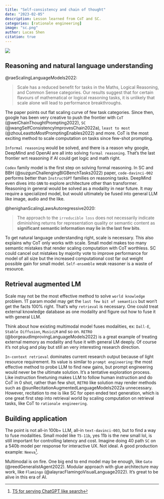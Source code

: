 ```yaml
---
title: "Self-consistency and chain of thought"
date: "2023-02-05"
description: Lesson learned from CoT and SC. 
categories: [rationale engineering]
image: "sc.png"
author: Lucas Shen
citation: true
---
```

![](sc.png)

## Reasoning and natural language understanding
@raeScalingLanguageModels2022:

> Scale has a reduced benefit for tasks in the Maths, Logical Reasoning, and Common Sense categories. Our results suggest that for certain flavours of mathematical or logical reasoning tasks, it is unlikely that scale alone will lead to performance breakthroughs. 
 
The paper points out flat scaling curve of few task categories. Since then, google has been very creative to push the frontier with `CoT` (@weiChainThoughtPrompting2022), `SC` (@wangSelfConsistencyImprovesChain2022a), `least to most` (@zhouLeasttoMostPromptingEnables2022) and more. CoT is the most exciting method to scale computation on tasks since few-shot prompting.

`Informal reasoning` would be solved, and there is a reason why google, DeepMind and OpenAI are all into solving `formal reasoning`. That's the last frontier wrt reasoning if AI could get logic and math right.

`Codex` family model is the first step on solving formal reasoning. In SC and BBH (@suzgunChallengingBIGBenchTasks2022) paper, `code-davinci-002` performs better than `InstructGPT` families on reasoning tasks. DeepMind even dives into `GNN` to explore architecture other than transformer. Reasoning in general would be solved as a modality in near future. It may require a specialized model, but would ultimately be fused into general LLM like image, audio and the like. 

@henighanScalingLawsAutoregressive2020:

> The approach to the `irreducible loss` does not necessarily indicate diminishing returns for representation quality or semantic content as **significant semantic information may lie in the last few bits**.

To get natural language understanding right, scale is necessary. This also explains why CoT only works with scale. Small model makes too many semantic mistakes that render scaling computation with CoT worthless. SC could cancel out mistakes by majority vote to improve performance for model of all size but the increased computational cost far out weight possible gain for small model. `Self-ensemble` weak reasoner is a waste of resource. 

## Retrieval augmented LM
Scale may not be the most effective method to solve `world knowledge` problem. 1T param model may get the `last few bit of semantics` but won't get the facts 100% right. That's why `retrieval` is necessary. One could treat external knowledge database as one modality and figure out how to fuse it with general LLM. 

Think about how existing multimodal model fuses modalities, ex: `Dall-E`, `Stable Diffusion`, `MusicLM` and so on. `RETRO` (@borgeaudImprovingLanguageModels2022) is a great example of treating external memory as modality and fuse it with general LM deeply. Of course it's not plug and play but still an very interesting research direction.

`In-context retrieval` dominates current research output because of light resource requirement. Its value is similar to `prompt engineering`: the most effective method to probe LLM to find new gains, but prompt engineering would never be the ultimate solution. It's a tentative exploration process. Like instruction finetuning makes LLM to follow human instruction and do CoT in 0 shot, rather than few shot, `RETRO` like solution may render methods such as @sunRecitationAugmentedLanguageModels2022a unnecessary. However, recitation to me is like SC for open ended text generation, which is one great first step into retrieval world by scaling computation on retrieval tasks, like CoT to `rationale engineering`. 

## Building application
The point is not all-in 100b+ LLM, all-in `text-davinci-003`, but to find a way to fuse modalities. Small model like `T5-11b`, yes 11b is the new small lol, is still important for controlling latency and cost. Imagine doing 40 path `SC` on a 540b model per response for interactive UX. Not ideal. A good production example: `Neeva`^[[T5 for serving ChatGPT like search](https://twitter.com/ramaswmysridhar/status/1621870491945533440?s=12&t=nyAGas8S6bDKS1eLUw9I7Q)]. 

Multimodal is on fire. One big end to end model may be enough, like `Gato` (@reedGeneralistAgent2022). Modular approach with glue architecture may work, like `Flamingo` (@alayracFlamingoVisualLanguage2022). It's great to be alive in this era of AI.
